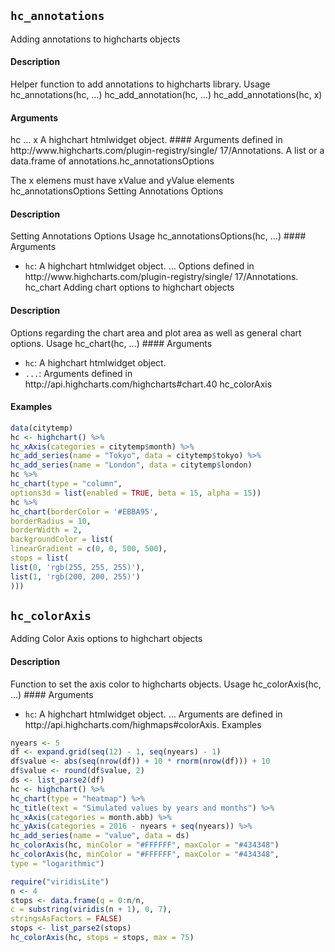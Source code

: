 

## ``hc_annotations``
Adding annotations to highcharts objects

#### Description 

Helper function to add annotations to highcharts library.
Usage
hc_annotations(hc, ...)
hc_add_annotation(hc, ...)
hc_add_annotations(hc, x)

#### Arguments 

hc
...
x
A highchart htmlwidget object.
 #### Arguments 
 defined in http://www.highcharts.com/plugin-registry/single/
17/Annotations.
A list or a data.frame of annotations.hc_annotationsOptions

The x elemens must have xValue and yValue elements
hc_annotationsOptions Setting Annotations Options

#### Description 

Setting Annotations Options
Usage
hc_annotationsOptions(hc, ...)
 #### Arguments 

* ``hc ``: A highchart htmlwidget object.
... Options defined in http://www.highcharts.com/plugin-registry/single/
17/Annotations.
hc_chart
Adding chart options to highchart objects

#### Description 

Options regarding the chart area and plot area as well as general chart options.
Usage
hc_chart(hc, ...)
 #### Arguments 

* ``hc ``: A highchart htmlwidget object.
* ``...``: Arguments defined in http://api.highcharts.com/highcharts#chart.40
hc_colorAxis

#### Examples
```r
data(citytemp)
hc <- highchart() %>%
hc_xAxis(categories = citytemp$month) %>%
hc_add_series(name = "Tokyo", data = citytemp$tokyo) %>%
hc_add_series(name = "London", data = citytemp$london)
hc %>%
hc_chart(type = "column",
options3d = list(enabled = TRUE, beta = 15, alpha = 15))
hc %>%
hc_chart(borderColor = '#EBBA95',
borderRadius = 10,
borderWidth = 2,
backgroundColor = list(
linearGradient = c(0, 0, 500, 500),
stops = list(
list(0, 'rgb(255, 255, 255)'),
list(1, 'rgb(200, 200, 255)')
)))
```

## ``hc_colorAxis``
Adding Color Axis options to highchart objects

#### Description 

Function to set the axis color to highcharts objects.
Usage
hc_colorAxis(hc, ...)
 #### Arguments 

* ``hc ``: A highchart htmlwidget object.
... Arguments are defined in http://api.highcharts.com/highmaps#colorAxis.
Examples
```r
nyears <- 5
df <- expand.grid(seq(12) - 1, seq(nyears) - 1)
df$value <- abs(seq(nrow(df)) + 10 * rnorm(nrow(df))) + 10
df$value <- round(df$value, 2)
ds <- list_parse2(df)
hc <- highchart() %>%
hc_chart(type = "heatmap") %>%
hc_title(text = "Simulated values by years and months") %>%
hc_xAxis(categories = month.abb) %>%
hc_yAxis(categories = 2016 - nyears + seq(nyears)) %>%
hc_add_series(name = "value", data = ds)
hc_colorAxis(hc, minColor = "#FFFFFF", maxColor = "#434348")
hc_colorAxis(hc, minColor = "#FFFFFF", maxColor = "#434348",
type = "logarithmic")
```

```r
require("viridisLite")
n <- 4
stops <- data.frame(q = 0:n/n,
c = substring(viridis(n + 1), 0, 7),
stringsAsFactors = FALSE)
stops <- list_parse2(stops)
hc_colorAxis(hc, stops = stops, max = 75)
```
